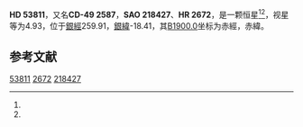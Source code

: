 {{Starbox begin
| name = HD 53811
}}
{{Starbox observe
| epoch = [[J2000.0|J2000.0]]
| constell = {{星座名待查}}<ref name=SIMBAD>{{cite web
 | url=http://simbad.u-strasbg.fr/simbad/sim-id?Ident=HR+2672
 | title=Pulsating variable Star
 | publisher=Centre de Données astronomiques de Strasbourg
 | work=SIMBAD
 | accessdate=2012-07-13
 | archive-date=2016-03-18
 | archive-url=https://web.archive.org/web/20160318231032/http://simbad.u-strasbg.fr/simbad/sim-id?Ident=HR+2672
 | dead-url=no
 }}</ref><ref name=DATA>{{cite web
 | url=http://vizier.u-strasbg.fr/viz-bin/VizieR-5?-out.add=.&-source=5050&-corr=PK=HR&-out.max=9999&HR=2672
 | title=VizieR Detailed Page
 | accessdate=2012-07-13
 | archive-date=2016-03-04
 | archive-url=https://web.archive.org/web/20160304200753/http://vizier.u-strasbg.fr/viz-bin/VizieR-5?-out.add=.&-source=5050&-corr=PK=HR&-out.max=9999&HR=2672
 | dead-url=no
 }}</ref>
| 星官 = 
| ra = {{RA|7|3|53.7}}<ref name=SIMBAD /><ref name=DATA />
| dec = {{DEC|-49|35|2}}<ref name=SIMBAD /><ref name=DATA />
| appmag_v = 4.93<ref name=SIMBAD /><ref name=DATA />
}}
{{Starbox character
| class = A4IV<ref name=SIMBAD /><ref name=DATA />
| b-v = 0.13<ref name=SIMBAD /><ref name=DATA />
| u-b = 0.12<ref name=SIMBAD /><ref name=DATA />
| r-i = <ref name=SIMBAD /><ref name=DATA />
| variable = 
}}
{{Starbox astrometry
| radial_v = 0.12
| prop_mo_ra = 27
| parallax = 0.02
| p_error = 
}}
{{Starbox catalog
| names =CD-49 2587，[[SAO星表|SAO]] 218427，[[HD星表|HD]] 53811，[[HR星表|HR]] 2672}}
{{Starbox reference |Simbad=HR+2672}}
{{Starbox end}}

'''HD 53811'''，又名'''CD-49 2587'''，'''SAO 218427'''、'''HR 2672'''，是一颗恒星<ref name=SIMBAD /><ref name=DATA />，视星等为4.93，位于[[銀道座標系|銀經]]259.91，[[銀道座標系|銀緯]]-18.41，其[[B1900.0|B1900.0]]坐标为赤經{{RA|7|1|17.6}}，赤緯{{DEC|-49|-18.41|16}}。

== 参考文献 ==
{{reflist}}

{{star-stub}}

[[Category:HD和HDE天體|53811]]
[[Category:HR天體|2672]]
[[Category:SAO天體|218427]]